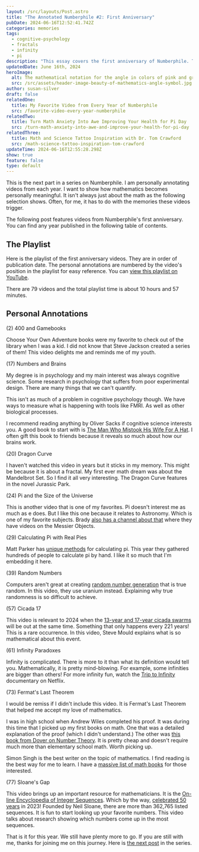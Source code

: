 ```yaml
---
layout: /src/layouts/Post.astro
title: "The Annotated Numberphile #2: First Anniversary"
pubDate: 2024-06-16T12:52:41.742Z
categories: memories
tags:
  - cognitive-psychology
  - fractals
  - infinity
  - pi
description: "This essay covers the first anniversary of Numberphile. There are a total of 79 videos for over 10 hours of content. These are my personal reflections. "
updatedDate: June 16th, 2024
heroImage:
  alt: The mathematical notation for the angle in colors of pink and green on a white background
  src: /src/assets/header-image-beauty-of-mathematics-angle-symbol.jpg
author: susan-silver
draft: false
relatedOne:
  title: My Favorite Video from Every Year of Numberphile
  src: /favorite-video-every-year-numberphile
relatedTwo:
  title: Turn Math Anxiety Into Awe Improving Your Health for Pi Day
  src: /turn-math-anxiety-into-awe-and-improve-your-health-for-pi-day
relatedThree:
  title: Math and Science Tattoo Inspiration with Dr. Tom Crawford
  src: /math-science-tattoo-inspiration-tom-crawford
updateTime: 2024-06-16T12:55:28.298Z
show: true
feature: false
type: default
---
```





This is the next part in a series on Numberphile. I am personally annotating videos from each year. I want to show how mathematics becomes personally meaningful. It isn't always just about the math as the following selection shows. Often, for me, it has to do with the memories these videos trigger.

The following post features videos from Numberphile's first anniversary. You can find any year published in the following table of contents.

<SeriesMenu />

## The Playlist

Here is the playlist of the first anniversary videos. They are in order of publication date. The personal annotations are numbered by the video's position in the playlist for easy reference. You can [view this playlist on YouTube](https://youtube.com/playlist?list=PLLL_2f0y97l_h5ukj84XVSgm7m28Iv5Wg&si=GONOXXgRiXTD79pN).

There are 79 videos and the total playlist time is about 10 hours and 57 minutes.

## Personal Annotations

(2) 400 and Gamebooks

<YouTube id="https://youtu.be/Cn3ogzLzxuM?si=fMaB8ErZHTt1uRQj" />

Choose Your Own Adventure books were my favorite to check out of the library when I was a kid. I did not know that Steve Jackson created a series of them! This video delights me and reminds me of my youth.

(17) Numbers and Brains

<YouTube id="https://youtu.be/n3x8fIdsla4?si=Lmk1PmU_qWr1NYV6" />

My degree is in psychology and my main interest was always cognitive science. Some research in psychology that suffers from poor experimental design. There are many things that we can't quantify.

This isn't as much of a problem in cognitive psychology though. We have ways to measure what is happening with tools like FMRI. As well as other biological processes.

I recommend reading anything by Oliver Sacks if cognitive science interests you. A good book to start with is [The Man Who Mistook His Wife For A Hat](https://www.amazon.com/Man-Who-Mistook-His-Wife/dp/0684853949). I often gift this book to friends because it reveals so much about how our brains work.

(20) Dragon Curve

<YouTube id="https://youtu.be/wCyC-K_PnRY?si=NLOT2RI0ZZQxqyrr" />

I haven't watched this video in years but it sticks in my memory. This might be because it is about a fractal. My first ever math dream was about the Mandelbrot Set. So I find it all very interesting. The Dragon Curve features in the novel Jurassic Park.

(24) Pi and the Size of the Universe

<YouTube id="https://youtu.be/FpyrF_Ci2TQ?si=ywCpJzTuvjlDPWo3" />

This is another video that is one of my favorites. Pi doesn't interest me as much as e does. But I like this one because it relates to Astronomy. Which is one of my favorite subjects. Brady [also has a channel about that](https://www.youtube.com/@DeepSkyVideos/videos) where they have videos on the Messier Objects.

(29) Calculating Pi with Real Pies

<YouTube id="https://youtu.be/ZNiRzZ66YN0?si=84X6W_fLPML5_WMT" />

Matt Parker has [unique methods](https://www.youtube.com/watch?v=_ZbUyS2IRMo&list=PLhtC92GarkjyYbxI3-4qzIWIRbZaw4wuP) for calculating pi. This year they gathered hundreds of people to calculate pi by hand. I like it so much that I'm embedding it here.

<YouTube id="https://youtu.be/LIg-6glbLkU?si=AzMKMd_uuoHF1O7I" />

(39) Random Numbers

<YouTube id="https://youtu.be/SxP30euw3-0?si=4RSgwZSyqCVFrA79" />

Computers aren't great at creating [random number generation](https://www.quantamagazine.org/how-and-why-computers-roll-loaded-dice-20200708/) that is true random. In this video, they use uranium instead. Explaining why true randomness is so difficult to achieve.

(57) Cicada 17

<YouTube id="https://youtu.be/j7jfHM-mMC4?si=S5O2FDtZA3xjJVDD" />

This video is relevant to 2024 when the [13-year and 17-year cicada swarms](https://earthsky.org/earth/cicadas-trillions-emerging-2-broods-spring-2024-us/) will be out at the same time. Something that only happens every 221 years! This is a rare occurrence. In this video, Steve Mould explains what is so mathematical about this event.

(61) Infinity Paradoxes

<YouTube id="https://youtu.be/dDl7g_2x74Q?si=YsYtsTCg-OeVpVSJ" />

Infinity is complicated. There is more to it than what its definition would tell you. Mathematically, it is pretty mind-blowing. For example, some infinities are bigger than others! For more infinity fun, watch the [Trip to Infinity](https://beautyofmathematics.com/a-trip-to-infinity-netflix-documentary-streaming-now/) documentary on Netflix.

(73) Fermat's Last Theorem

<YouTube id="https://youtu.be/qiNcEguuFSA?si=KgJLizoteMIHsNiG" />

I would be remiss if I didn't include this video. It is Fermat's Last Theorem that helped me accept my love of mathematics.

I was in high school when Andrew Wiles completed his proof. It was during this time that I picked up my first books on math. One that was a detailed explanation of the proof (which I didn't understand.) The other was [this book from Dover on Number Theory](https://www.amazon.com/Excursions-Number-Theory-Dover-Mathematics/dp/0486257789/ref=sr_1_1?crid=1XABG4VS0S78L&dib=eyJ2IjoiMSJ9.eDx-hozId61vCDw2Dqlbsy0w4BN9sH_81O6F7aBsBkoOzCQeqjzoJfKZCna0yvNL.9QUAF0hL9Er7rTnEq32bZv4uOAfl855U_jay-Rc30SM&dib_tag=se&keywords=dover+books+excursions+in+number+theory&qid=1718545393&sprefix=dover+books+excursions+in+numbe%2Caps%2C251&sr=8-1). It is pretty cheap and doesn't require much more than elementary school math. Worth picking up.

Simon Singh is the best writer on the topic of mathematics. I find reading is the best way for me to learn. I have a [massive list of math books](https://suzza-silver.notion.site/9c964e04f22c47cf9358e3e563098baf?v=9df0d29d561e42aa8add7a18279c1502) for those interested.

(77) Sloane's Gap

<YouTube id="https://youtu.be/_YysNM2JoFo?si=LmGKsesQkO58kUm4" />

This video brings up an important resource for mathematicians. It is the [On-line Encyclopedia of Integer Sequences](https://oeis.org/). Which by the way, [celebrated 50 years](https://archive.is/mguWA) in 2023! Founded by Neil Sloane, there are more than 362,765 listed sequences. It is fun to start looking up your favorite numbers. This video talks about research showing which numbers come up in the most sequences.

That is it for this year. We still have plenty more to go. If you are still with me, thanks for joining me on this journey. Here is [the next post](/annotated-numberphile-second-anniversary) in the series.

<NavigationBtn
  prev="/annotated-numberphile-the-first-year"
  next="/annotated-numberphile-second-anniversary"
/>
